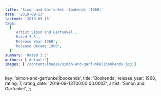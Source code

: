 ```yaml
---
title: 'Simon and Garfunkel: Bookends (1968)'
date: '2019-09-13'
lastmod: '2019-09-13'
tags:
  [
    'Artist Simon and Garfunkel',
    'Rated 3.5',
    'Release Year 1968',
    'Release Decade 1960',
  ]
summary: 'Rated 3.5'
authors: ['default']
images: ['/content/images/simon-and-garfunkel|bookends.jpg']
---
```


  key: 'simon-and-garfunkel|bookends',
  title: 'Bookends',
  release_year: 1968,
  rating: 7,
  rating_date: '2019-09-13T00:00:00.000Z',
  artist: 'Simon and Garfunkel',
};

<MusicRating data={data} />
